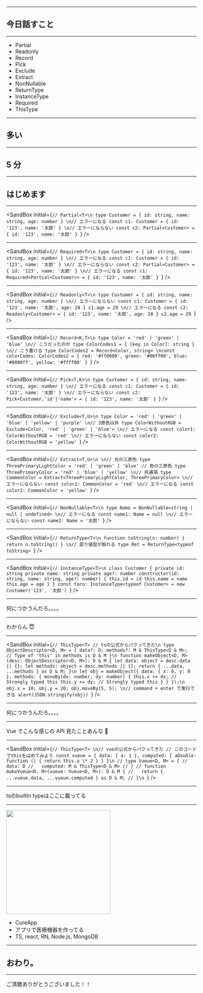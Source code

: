 

<Top
  title="書いて覚える Utility Types"
  eventName="WeJS #31"
  urlPath={packageJson.urlPath}
  hashtag="WeJS"
/>

---

## 今日話すこと

---

- Partial
- Readonly
- Record
- Pick
- Exclude
- Extract
- NonNullable
- ReturnType
- InstanceType
- Required
- ThisType

---

## 多い

---

## 5 分

---

## はじめます

---

<SandBox
  initial={`// Partial<T>\n
type Customer = { id: string, name: string, age: number }
\n// エラーになる
const c1: Customer = { id: '123', name: '太郎' }
\n// エラーにならない
const c2: Partial<Customer> = { id: '123', name: '太郎' }
`}
/>

---

<SandBox
  initial={`// Required<T>\n
type Customer = { id: string, name: string, age: number }
\n// エラーになる
const c1: Customer = { id: '123', name: '太郎' }
\n// エラーにならない
const c2: Partial<Customer> = { id: '123', name: '太郎' }
\n// エラーになる
const c1: Required<Partial<Customer>> = { id: '123', name: '太郎' }
`}
/>

---

<SandBox
  initial={`// Readonly<T>\n
type Customer = { id: string, name: string, age: number }
\n// エラーにならない
const c1: Customer = { id: '123', name: '太郎', age: 28 }
c1.age = 29
\n// エラーになる
const c2: Readonly<Customer> = { id: '123', name: '太郎', age: 28 }
c2.age = 29
`}
/>

---

<SandBox
  initial={`// Record<K,T>\n
type Color = 'red' | 'green' | 'blue'
\n// こうだったのが
type ColorCodes1 = { [key in Color]: string }
\n// こう書ける
type ColorCodes2 = Record<Color, string>
\nconst colorCodes: ColorCodes2 = {
  red: '#ff0000',
  green: '#00ff00',
  blue: '#0000ff',
  yellow: '#ffff00'
}
`}
/>

---

<SandBox
  initial={`// Pick<T,K>\n
type Customer = { id: string, name: string, age: number }
\n// エラーになる
const c1: Customer = { id: '123', name: '太郎' }
\n// エラーにならない
const c2: Pick<Customer,'id'|'name'> = { id: '123', name: '太郎' }
`}
/>

---

<SandBox
  initial={`// Exclude<T,U>\n
type Color = 'red' | 'green' | 'blue' | 'yellow' | 'purple'
\n// 3原色以外
type ColorWithoutRGB = Exclude<Color, 'red' | 'green' | 'blue'>
\n// エラーになる
const color1: ColorWithoutRGB = 'red'
\n// エラーにならない
const color2: ColorWithoutRGB = 'yellow'
`}
/>

---

<SandBox
  initial={`// Extract<T,U>\n
\n// 光の三原色
type ThreePrimaryLightColor = 'red' | 'green' | 'blue'
// 色の三原色
type ThreePrimaryColor = 'red' | 'blue' | 'yellow'
\n// 共通項
type CommonColor = Extract<ThreePrimaryLightColor, ThreePrimaryColor>
\n// エラーにならない
const color1: CommonColor = 'red'
\n// エラーになる
const color2: CommonColor = 'yellow'
`}
/>

---

<SandBox
  initial={`// NonNullable<T>\n
type Name = NonNullable<string | null | undefined>
\n// エラーになる
const name1: Name = null
\n// エラーにならない
const name2: Name = '太郎'
`}
/>

---

<SandBox
  initial={`// ReturnType<T>\n
function toString(n: number) {
  return n.toString()
}
\n// 戻り値型が取れる
type Ret = ReturnType<typeof toString>
`}
/>

---

<SandBox
  initial={`// InstanceType<T>\n
class Customer {
  private id: string
  private name: string
  private age?: number
  constructor(id: string, name: string, age?: number) {
    this.id = id
    this.name = name
    this.age = age
  }
}
const taro: InstanceType<typeof Customer> = new Customer('123', '太郎')
`}
/>

---

何につかうんだろ。。。。

---

わからん 😇

---

<SandBox
  initial={`// ThisType<T>
// tsの公式からパクってきた\n
type ObjectDescriptor<D, M> = {
  data?: D;
  methods?: M & ThisType<D & M>;  // Type of 'this' in methods is D & M
}\n
function makeObject<D, M>(desc: ObjectDescriptor<D, M>): D & M {
  let data: object = desc.data || {};
  let methods: object = desc.methods || {};
  return { ...data, ...methods } as D & M;
}\n
let obj = makeObject({
  data: { x: 0, y: 0 },
  methods: {
    moveBy(dx: number, dy: number) {
      this.x += dx; // Strongly typed this
      this.y += dy; // Strongly typed this
    }
  }
});\n
obj.x = 10;
obj.y = 20;
obj.moveBy(5, 5);
\n// command + enter で実行できる
alert(JSON.stringify(obj))
`}
/>

---

何につかうんだろ。。。。

---

Vue でこんな感じの API 見たことあんな 🤔

---

<SandBox
  initial={`// ThisType<T>
\n// vueの公式からパクってきた
// このコードでthisをはめてみよう
const vueue = {
  data: { a: 1 },
  computed: {
    aDouble: function () {
      return this.a \* 2
    }
  }
}\n
// type Vueue<D, M> = {
//   data: D
//   computed: M & ThisType<D & M>
// }
// function makeVueue<D, M>(vueue: Vueue<D, M>): D & M {
//   return { ...vueue.data, ...vueue.computed } as D & M;
// }\n
`}
/>

---

<ExLink href="https://www.typescriptlang.org/docs/handbook/utility-types.html">
  tsのbuiltin typeはここに載ってる
</ExLink>

---

<img
  src="https://i.gyazo.com/87d23d84bc93c83bb165c9d2f239f703.png"
  width="275"
/>

- <ExLink href="https://cureapp.co.jp">CureApp</ExLink>
- アプリで医療機器を作ってる
- TS, react, RN, Node.js, MongoDB

---

## おわり。

---

ご清聴ありがとうございました！！
